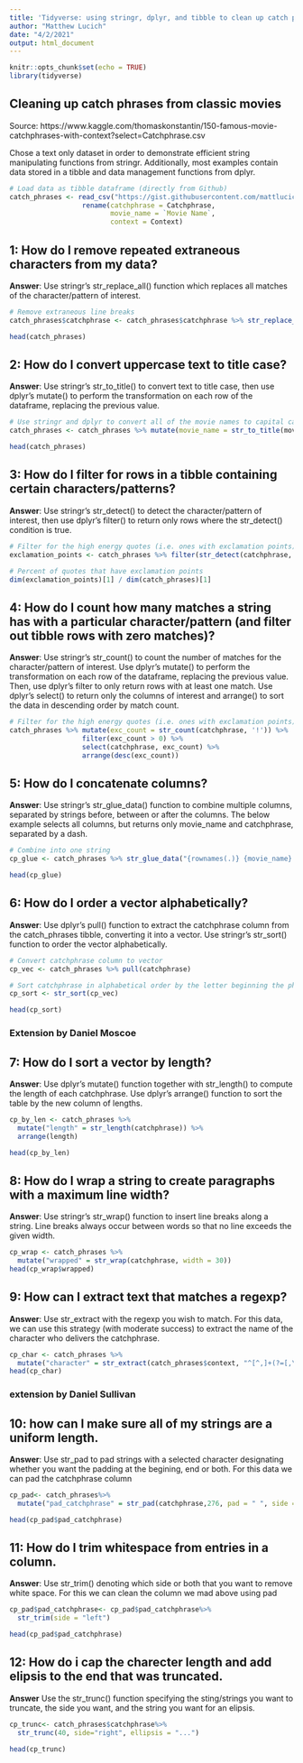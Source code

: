 ```yaml
---
title: 'Tidyverse: using stringr, dplyr, and tibble to clean up catch phrases'
author: "Matthew Lucich"
date: "4/2/2021"
output: html_document
---
```


```r
knitr::opts_chunk$set(echo = TRUE)
library(tidyverse)
```

## Cleaning up catch phrases from classic movies

Source: https://www.kaggle.com/thomaskonstantin/150-famous-movie-catchphrases-with-context?select=Catchphrase.csv 

Chose a text only dataset in order to demonstrate efficient string manipulating functions from stringr. Additionally, most examples contain data stored in a tibble and data management functions from dplyr.

```r

# Load data as tibble dataframe (directly from Github)
catch_phrases <- read_csv("https://gist.githubusercontent.com/mattlucich/afc4b9c362e303c1f6ba8880877f0b60/raw/a08a96361705b00c4ee8f4ec0b3d324f864ae419/catchphrase.csv") %>%
                  rename(catchphrase = Catchphrase, 
                         movie_name = `Movie Name`,
                         context = Context)

```


## 1: How do I remove repeated extraneous characters from my data?

**Answer**: Use stringr's str_replace_all() function which replaces all matches of the character/pattern of interest.

```r

# Remove extraneous line breaks
catch_phrases$catchphrase <- catch_phrases$catchphrase %>% str_replace_all("\n" , "")

head(catch_phrases)

```


## 2: How do I convert uppercase text to title case?

**Answer**: Use stringr's str_to_title() to convert text to title case, then use dplyr's mutate() to perform the transformation on each row of the dataframe, replacing the previous value.

```r

# Use stringr and dplyr to convert all of the movie names to capital case
catch_phrases <- catch_phrases %>% mutate(movie_name = str_to_title(movie_name))

head(catch_phrases)

```
 
 
## 3: How do I filter for rows in a tibble containing certain characters/patterns?

**Answer**: Use stringr's str_detect() to detect the character/pattern of interest, then use dplyr's filter() to return only rows where the str_detect() condition is true.

```r

# Filter for the high energy quotes (i.e. ones with exclamation points)
exclamation_points <- catch_phrases %>% filter(str_detect(catchphrase, '!') )

# Percent of quotes that have exclamation points
dim(exclamation_points)[1] / dim(catch_phrases)[1]

```


## 4: How do I count how many matches a string has with a particular character/pattern (and filter out tibble rows with zero matches)?

**Answer**: Use stringr's str_count() to count the number of matches for the character/pattern of interest. Use dplyr's mutate() to perform the transformation on each row of the dataframe, replacing the previous value. Then, use dplyr's filter to only return rows with at least one match. Use dplyr's select() to return only the columns of interest and arrange() to sort the data in descending order by match count.

```r

# Filter for the high energy quotes (i.e. ones with exclamation points)
catch_phrases %>% mutate(exc_count = str_count(catchphrase, '!')) %>% 
                  filter(exc_count > 0) %>% 
                  select(catchphrase, exc_count) %>%
                  arrange(desc(exc_count))

```


## 5: How do I concatenate columns?

**Answer**: Use stringr's str_glue_data() function to combine multiple columns, separated by strings before, between or after the columns. The below example selects all columns, but returns only movie_name and catchphrase, separated by a dash.

```r

# Combine into one string
cp_glue <- catch_phrases %>% str_glue_data("{rownames(.)} {movie_name} - {catchphrase}")

head(cp_glue)

```


## 6: How do I order a vector alphabetically?

**Answer**: Use dplyr's pull() function to extract the catchphrase column from the catch_phrases tibble, converting it into a vector. Use stringr's str_sort() function to order the vector alphabetically.

```r

# Convert catchphrase column to vector
cp_vec <- catch_phrases %>% pull(catchphrase)

# Sort catchphrase in alphabetical order by the letter beginning the phrase
cp_sort <- str_sort(cp_vec)

head(cp_sort)

```

### Extension by Daniel Moscoe

## 7: How do I sort a vector by length?

**Answer**: Use dplyr's mutate() function together with str_length() to compute the length of each catchphrase. Use dplyr's arrange() function to sort the table by the new column of lengths.

```r
cp_by_len <- catch_phrases %>%
  mutate("length" = str_length(catchphrase)) %>%
  arrange(length)

head(cp_by_len)
```

## 8: How do I wrap a string to create paragraphs with a maximum line width?

**Answer**: Use stringr's str_wrap() function to insert line breaks along a string. Line breaks always occur between words so that no line exceeds the given width.

```r
cp_wrap <- catch_phrases %>%
  mutate("wrapped" = str_wrap(catchphrase, width = 30))
head(cp_wrap$wrapped)
```

## 9: How can I extract text that matches a regexp?

**Answer**: Use str_extract with the regexp you wish to match. For this data, we can use this strategy (with moderate success) to extract the name of the character who delivers the catchphrase.

```r
cp_char <- catch_phrases %>%
  mutate("character" = str_extract(catch_phrases$context, "^[^,]+(?=[,\\'])"))
head(cp_char)
```

### extension by Daniel Sullivan

## 10: how can I make sure all of my strings are a uniform length.

**Answer**: Use str_pad to pad strings with a selected character designating whether you want the padding at the begining, end or both. For this data we can pad the catchphrase column
```r
cp_pad<- catch_phrases%>%
  mutate("pad_catchphrase" = str_pad(catchphrase,276, pad = " ", side = "left"))

head(cp_pad$pad_catchphrase)
```


## 11: How do I trim whitespace from entries in a column.

**Answer**: Use str_trim() denoting which side or both that you want to remove white space. For this we can clean the column we mad above using pad

```r
cp_pad$pad_catchphrase<- cp_pad$pad_catchphrase%>%
  str_trim(side = "left")

head(cp_pad$pad_catchphrase)
```

## 12: How do i cap the charecter length and add elipsis to the end that was truncated.

**Answer** Use the str_trunc() function specifying the sting/strings you want to truncate, the side you want, and the string you want for an elipsis.

```r
cp_trunc<- catch_phrases$catchphrase%>%
  str_trunc(40, side="right", ellipsis = "...")

head(cp_trunc)
```




